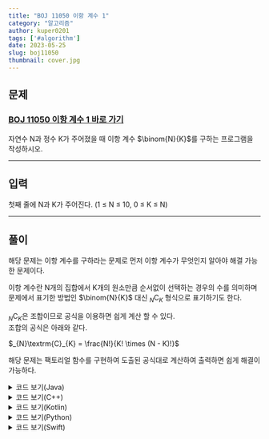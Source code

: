 ---
title: "BOJ 11050 이항 계수 1"
category: "알고리즘"
author: kuper0201
tags: ['#algorithm']
date: 2023-05-25
slug: boj11050
thumbnail: cover.jpg
---


## 문제

### <a href="https://boj.kr/11050" target="_blank">BOJ 11050 이항 계수 1 바로 가기</a>

자연수 N과 정수 K가 주어졌을 때 이항 계수 $\binom{N}{K}$를 구하는 프로그램을 작성하시오.

---

## 입력

첫째 줄에 N과 K가 주어진다. (1 ≤ N ≤ 10, 0 ≤ K ≤ N)

---

## 풀이

해당 문제는 이항 계수를 구하라는 문제로 먼저 이항 계수가 무엇인지 알아야 해결 가능한 문제이다.

이항 계수란 N개의 집합에서 K개의 원소만큼 순서없이 선택하는 경우의 수를 의미하며 문제에서 표기한 방법인 $\binom{N}{K}$ 대신 $_{N}\textrm{C}_{K}$ 형식으로 표기하기도 한다.

$_{N}\textrm{C}_{K}$은 조합이므로 공식을 이용하면 쉽게 계산 할 수 있다.<br/>
조합의 공식은 아래와 같다.

$_{N}\textrm{C}_{K} = \frac{N!}{K! \times (N - K)!}$

해당 문제는 팩토리얼 함수를 구현하여 도출된 공식대로 계산하여 출력하면 쉽게 해결이 가능하다.

<details markdown="1">
<summary>코드 보기(Java)</summary>

```javascript
import java.io.*;

public class Main {
    public static int factorial(int N) {
        if(N == 0) return 1;
        return N * factorial(N - 1);
    }

    public static void main(String[] args) throws Exception {
        BufferedReader br = new BufferedReader(new InputStreamReader(System.in));

        // N, K 입력
        String[] s = br.readLine().split(" ");
        int N = Integer.parseInt(s[0]);
        int K = Integer.parseInt(s[1]);
        
        // nCk 계산
        int res = factorial(N) / (factorial(K) * factorial(N - K));
        System.out.println(res);
    }
}
```
</details>

<details markdown="1">
<summary>코드 보기(C++)</summary>

```cpp
#include <iostream>

#define fastio ios_base::sync_with_stdio(false); cin.tie(nullptr); cout.tie(nullptr)
#define endl '\n'

using namespace std;

int factorial(int N) {
    if(N == 0) return 1;
    return N * factorial(N - 1);
}

int main() {
    fastio;
    
    // N, K 입력
    int N, K;
    cin >> N >> K;

    // nCk 계산
    int res = factorial(N) / (factorial(K) * factorial(N - K));
    cout << res << endl;
    
    return 0;
}
```
</details>

<details markdown="1">
<summary>코드 보기(Kotlin)</summary>

```javascript
fun factorial(N: Int): Int {
    if(N == 0) return 1
    return N * factorial(N - 1)
}

fun main(args: Array<String>) = with(System.`in`.bufferedReader()) {
    // N, K 입력
    var s = readLine().split(" ")
    var N = s[0].toInt()
    var K = s[1].toInt()

    // nCk 계산
    var res = factorial(N) / (factorial(K) * factorial(N - K))
    println(res)
}
```
</details>

<details markdown="1">
<summary>코드 보기(Python)</summary>

```python
from sys import stdin

def factorial(N):
    if N == 0:
        return 1
    else:
        return N * factorial(N - 1)

def main():
    # N, K 입력
    s = stdin.readline().split(' ')
    N = int(s[0])
    K = int(s[1])

    # nCk 계산
    res = factorial(N) // (factorial(K) * factorial(N - K))
    print(res)

if __name__ == "__main__":
    main()
```
</details>

<details markdown="1">
<summary>코드 보기(Swift)</summary>

```cpp
import Foundation

func factorial(N: Int)-> Int {
    if N == 0 { return 1 }
    return N * factorial(N: N - 1)
}

func main() {
    // N, K 입력
    var s = readLine()!.split(separator: " ")
    var N = Int(s[0])!
    var K = Int(s[1])!

    // nCk 계산
    var res = factorial(N: N) / (factorial(N: K) * factorial(N: N - K))
    print(res)
}

main()
```
</details>